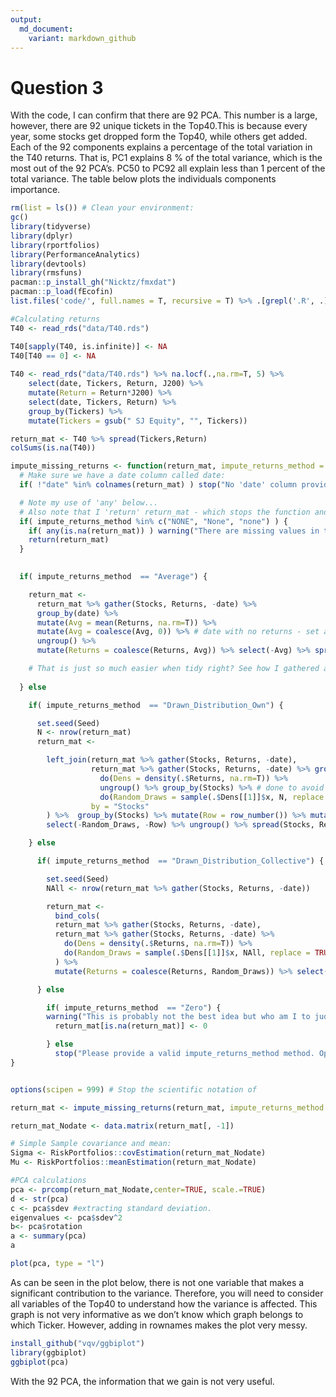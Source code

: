 ```yaml
---
output:
  md_document:
    variant: markdown_github
---
```


# Question 3

With the code, I can confirm that there are 92 PCA. This number is a large, however, there are 92 unique tickets in the Top40.This is because every year, some stocks get dropped form the Top40, while others get added. Each of the 92 components explains a percentage of the total variation in the T40 returns. That is, PC1 explains 8 % of the total variance, which is the most out of the 92 PCA's. PC50 to PC92 all explain less than 1 percent of the total variance. The table below plots the individuals components importance. 


```r

rm(list = ls()) # Clean your environment:
gc() 
library(tidyverse)
library(dplyr)
library(rportfolios)
library(PerformanceAnalytics)
library(devtools)
library(rmsfuns)
pacman::p_install_gh("Nicktz/fmxdat")
pacman::p_load(fEcofin)
list.files('code/', full.names = T, recursive = T) %>% .[grepl('.R', .)] %>% as.list() %>% walk(~source(.))
```



```r
#Calculating returns
T40 <- read_rds("data/T40.rds")

T40[sapply(T40, is.infinite)] <- NA
T40[T40 == 0] <- NA
    
T40 <- read_rds("data/T40.rds") %>% na.locf(.,na.rm=T, 5) %>%
    select(date, Tickers, Return, J200) %>%
    mutate(Return = Return*J200) %>%
    select(date, Tickers, Return) %>% 
    group_by(Tickers) %>%
    mutate(Tickers = gsub(" SJ Equity", "", Tickers))

return_mat <- T40 %>% spread(Tickers,Return) 
colSums(is.na(T40))

impute_missing_returns <- function(return_mat, impute_returns_method = "NONE", Seed = 1234){
  # Make sure we have a date column called date:
  if( !"date" %in% colnames(return_mat) ) stop("No 'date' column provided in return_mat. Try again please.")

  # Note my use of 'any' below...
  # Also note that I 'return' return_mat - which stops the function and returns return_mat. 
  if( impute_returns_method %in% c("NONE", "None", "none") ) {
    if( any(is.na(return_mat)) ) warning("There are missing values in the return matrix.. Consider maybe using impute_returns_method = 'Drawn_Distribution_Own' / 'Drawn_Distribution_Collective'")
    return(return_mat)
  }

  
  if( impute_returns_method  == "Average") {

    return_mat <-
      return_mat %>% gather(Stocks, Returns, -date) %>%
      group_by(date) %>%
      mutate(Avg = mean(Returns, na.rm=T)) %>%
      mutate(Avg = coalesce(Avg, 0)) %>% # date with no returns - set avg to zero
      ungroup() %>%
      mutate(Returns = coalesce(Returns, Avg)) %>% select(-Avg) %>% spread(Stocks, Returns)

    # That is just so much easier when tidy right? See how I gathered and spread again to give back a wide df?
    
  } else

    if( impute_returns_method  == "Drawn_Distribution_Own") {

      set.seed(Seed)
      N <- nrow(return_mat)
      return_mat <-

        left_join(return_mat %>% gather(Stocks, Returns, -date),
                  return_mat %>% gather(Stocks, Returns, -date) %>% group_by(Stocks) %>%
                    do(Dens = density(.$Returns, na.rm=T)) %>%
                    ungroup() %>% group_by(Stocks) %>% # done to avoid warning.
                    do(Random_Draws = sample(.$Dens[[1]]$x, N, replace = TRUE, prob=.$Dens[[1]]$y)),
                  by = "Stocks"
        ) %>%  group_by(Stocks) %>% mutate(Row = row_number()) %>% mutate(Returns = coalesce(Returns, Random_Draws[[1]][Row])) %>%
        select(-Random_Draws, -Row) %>% ungroup() %>% spread(Stocks, Returns)

    } else

      if( impute_returns_method  == "Drawn_Distribution_Collective") {

        set.seed(Seed)
        NAll <- nrow(return_mat %>% gather(Stocks, Returns, -date))

        return_mat <-
          bind_cols(
          return_mat %>% gather(Stocks, Returns, -date),
          return_mat %>% gather(Stocks, Returns, -date) %>%
            do(Dens = density(.$Returns, na.rm=T)) %>%
            do(Random_Draws = sample(.$Dens[[1]]$x, NAll, replace = TRUE, prob=.$Dens[[1]]$y)) %>% unnest(Random_Draws)
          ) %>%
          mutate(Returns = coalesce(Returns, Random_Draws)) %>% select(-Random_Draws) %>% spread(Stocks, Returns)

      } else

        if( impute_returns_method  == "Zero") {
        warning("This is probably not the best idea but who am I to judge....")
          return_mat[is.na(return_mat)] <- 0

        } else
          stop("Please provide a valid impute_returns_method method. Options include:\n'Average', 'Drawn_Distribution_Own', 'Drawn_Distribution_Collective' and 'Zero'.")
}


options(scipen = 999) # Stop the scientific notation of

return_mat <- impute_missing_returns(return_mat, impute_returns_method = "Drawn_Distribution_Collective", Seed = as.numeric(format( Sys.time(), "%Y%d%H%M")))

return_mat_Nodate <- data.matrix(return_mat[, -1])

# Simple Sample covariance and mean:
Sigma <- RiskPortfolios::covEstimation(return_mat_Nodate)
Mu <- RiskPortfolios::meanEstimation(return_mat_Nodate)

#PCA calculations
pca <- prcomp(return_mat_Nodate,center=TRUE, scale.=TRUE)
d <- str(pca)
c <- pca$sdev #extracting standard deviation.
eigenvalues <- pca$sdev^2
b<- pca$rotation
a <- summary(pca)
a
```


```r
plot(pca, type = "l")
```


As can be seen in the plot below, there is not one variable that makes a significant contribution to the variance. Therefore, you will need to consider all variables of the Top40 to understand how the variance is affected. This graph is not very informative as we don't know which graph belongs to which Ticker. However, adding in rownames makes the plot very messy. 
```r
install_github("vqv/ggbiplot")
library(ggbiplot)
ggbiplot(pca)

```

With the 92 PCA, the information that we gain is not very useful. 

